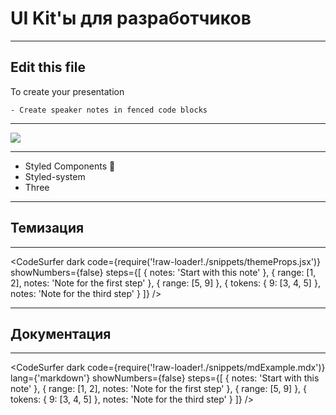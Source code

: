 
<Head>
  <title>UI kits</title>
</Head>

# UI Kit'ы для разработчиков

---

## Edit this file

To create your presentation

```notes
- Create speaker notes in fenced code blocks
```

---

<Image
  size="75vw"
  src="https://media.giphy.com/media/yYSSBtDgbbRzq/giphy.gif"
/>

---

<ul>
  <Appear>
    <li>Styled Components 💅</li>
    <li>Styled-system</li>
    <li>Three</li>
  </Appear>
</ul>

---

## Темизация

---


<CodeSurfer
  dark
  code={require('!raw-loader!./snippets/themeProps.jsx')}
  showNumbers={false}
  steps={[
    { notes: 'Start with this note' },
    { range: [1, 2], notes: 'Note for the first step' },
    { range: [5, 9] },
    { tokens: { 9: [3, 4, 5] }, notes: 'Note for the third step' }
  ]}
/>

---

## Документация

---

<CodeSurfer
  dark
  code={require('!raw-loader!./snippets/mdExample.mdx')}
  lang={'markdown'}
  showNumbers={false}
  steps={[
    { notes: 'Start with this note' },
    { range: [1, 2], notes: 'Note for the first step' },
    { range: [5, 9] },
    { tokens: { 9: [3, 4, 5] }, notes: 'Note for the third step' }
  ]}
/>
